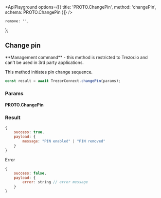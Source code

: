 


<ApiPlayground
    options={[{ title: 'PROTO.ChangePin', method: 'changePin', schema: PROTO.ChangePin }]}
/>

    remove: '',
};

## Change pin

<Callout type="error" emoji="️🚫">
    **Management command** - this method is restricted to Trezor.io and can't be used in 3rd party
    applications.
</Callout>

This method initiates pin change sequence.

```javascript
const result = await TrezorConnect.changePin(params);
```

### Params

<CommonParamsLink />

#### PROTO.ChangePin

<ParamsTable schema={PROTO.ChangePin} descriptions={paramDescriptions} />

### Result

```javascript
{
    success: true,
    payload: {
        message: "PIN enabled" | "PIN removed"
    }
}

```

Error

```javascript
{
    success: false,
    payload: {
        error: string // error message
    }
}
```
